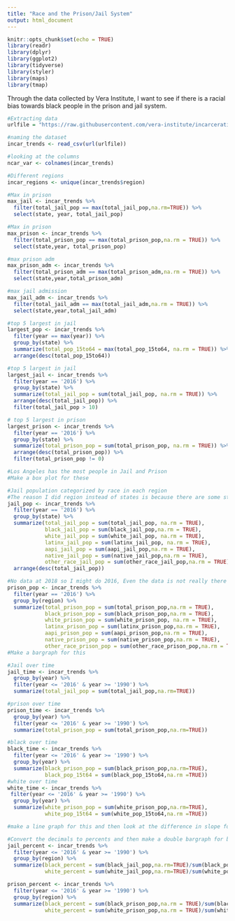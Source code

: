 ```yaml
---
title: "Race and the Prison/Jail System"
output: html_document
---
```


```r
knitr::opts_chunk$set(echo = TRUE)
library(readr)
library(dplyr)
library(ggplot2)
library(tidyverse)
library(styler)
library(maps)
library(tmap)
```
Through the data collected by Vera Institute, I want to see if there is a racial bias towards black people in the
prison and jail system. 

```r
#Extracting data
urlfile = "https://raw.githubusercontent.com/vera-institute/incarceration-trends/master/incarceration_trends.csv"

#naming the dataset
incar_trends <- read_csv(url(urlfile))

#looking at the columns
ncar_var <- colnames(incar_trends)

#Different regions
incar_regions <- unique(incar_trends$region)

```

```r
#Max in prison
max_jail <- incar_trends %>%
  filter(total_jail_pop == max(total_jail_pop,na.rm=TRUE)) %>%
  select(state, year, total_jail_pop)

#Max in prison
max_prison <- incar_trends %>%
  filter(total_prison_pop == max(total_prison_pop,na.rm = TRUE)) %>%
  select(state,year, total_prison_pop)

#max prison adm
max_prison_adm <- incar_trends %>%
  filter(total_prison_adm == max(total_prison_adm,na.rm = TRUE)) %>%
  select(state,year,total_prison_adm)

#max jail admission
max_jail_adm <- incar_trends %>%
  filter(total_jail_adm == max(total_jail_adm,na.rm = TRUE)) %>%
  select(state,year,total_jail_adm)
```


```r
#top 5 largest in jail
largest_pop <- incar_trends %>%
  filter(year == max(year)) %>%
  group_by(state) %>% 
  summarize(total_pop_15to64 = max(total_pop_15to64, na.rm = TRUE)) %>%
  arrange(desc(total_pop_15to64))

#top 5 largest in jail
largest_jail <- incar_trends %>%
  filter(year == '2016') %>%
  group_by(state) %>% 
  summarize(total_jail_pop = sum(total_jail_pop, na.rm = TRUE)) %>%
  arrange(desc(total_jail_pop)) %>%
  filter(total_jail_pop > 10)

# top 5 largest in prison
largest_prison <- incar_trends %>%
  filter(year == '2016') %>%
  group_by(state) %>% 
  summarize(total_prison_pop = sum(total_prison_pop, na.rm = TRUE)) %>%
  arrange(desc(total_prison_pop)) %>%
  filter(total_prison_pop != 0)

#Los Angeles has the most people in Jail and Prison 
#Make a box plot for these

```


```r
#Jail population categorized by race in each region 
#The reason I did region instead of states is because there are some states that have no data
jail_pop <- incar_trends %>%
  filter(year == '2016') %>%
  group_by(state) %>%
  summarize(total_jail_pop = sum(total_jail_pop, na.rm = TRUE),
            black_jail_pop = sum(black_jail_pop,na.rm = TRUE),
            white_jail_pop = sum(white_jail_pop, na.rm = TRUE),
            latinx_jail_pop = sum(latinx_jail_pop, na.rm = TRUE),
            aapi_jail_pop = sum(aapi_jail_pop,na.rm = TRUE),
            native_jail_pop = sum(native_jail_pop,na.rm = TRUE),
            other_race_jail_pop = sum(other_race_jail_pop,na.rm = TRUE)) %>%
  arrange(desc(total_jail_pop))

#No data at 2018 so I might do 2016, Even the data is not really there in terms of specifi
prison_pop <- incar_trends %>%
  filter(year == '2016') %>%
  group_by(region) %>%
  summarize(total_prison_pop = sum(total_prison_pop,na.rm = TRUE),
            black_prison_pop = sum(black_prison_pop,na.rm = TRUE),
            white_prison_pop = sum(white_prison_pop, na.rm = TRUE),
            latinx_prison_pop = sum(latinx_prison_pop,na.rm = TRUE),
            aapi_prison_pop = sum(aapi_prison_pop,na.rm = TRUE),
            native_prison_pop = sum(native_prison_pop,na.rm = TRUE), 
            other_race_prison_pop = sum(other_race_prison_pop,na.rm = TRUE))
#Make a bargraph for this
```

```r
#Jail over time
jail_time <- incar_trends %>%
  group_by(year) %>%
  filter(year <= '2016' & year >= '1990') %>%
  summarize(total_jail_pop = sum(total_jail_pop,na.rm=TRUE))

#prison over time
prison_time <- incar_trends %>%
  group_by(year) %>%
  filter(year <= '2016' & year >= '1990') %>%
  summarize(total_prison_pop = sum(total_prison_pop,na.rm=TRUE))

#black over time
black_time <- incar_trends %>%
  filter(year <= '2016' & year >= '1990') %>%
  group_by(year) %>%
  summarize(black_prison_pop = sum(black_prison_pop,na.rm=TRUE),
            black_pop_15t64 = sum(black_pop_15to64,na.rm =TRUE)) 
#white over time
white_time <- incar_trends %>%
 filter(year <= '2016' & year >= '1990') %>%
  group_by(year) %>%
  summarize(white_prison_pop = sum(white_prison_pop,na.rm=TRUE),
            white_pop_15t64 = sum(white_pop_15to64,na.rm =TRUE))

#make a line graph for this and then look at the difference in slope for black vs. white people in jail specifically, is there a difference?
```

```r
#Convert the decimals to percents and then make a double bargraph for both black and white percent
jail_percent <- incar_trends %>%
  filter(year <= '2016' & year >= '1990') %>%
  group_by(region) %>%
  summarize(black_percent = sum(black_jail_pop,na.rm=TRUE)/sum(black_pop_15to64,na.rm = TRUE),
            white_percent = sum(white_jail_pop,na.rm=TRUE)/sum(white_pop_15to64,na.rm = TRUE))

prison_percent <- incar_trends %>% 
  filter(year <= '2016' & year >= '1990') %>%
  group_by(region) %>%
  summarize(black_percent = sum(black_prison_pop,na.rm = TRUE)/sum(black_pop_15to64,na.rm=TRUE),
            white_percent = sum(white_prison_pop,na.rm = TRUE)/sum(white_pop_15to64,na.rm=TRUE) ) 
            
```






